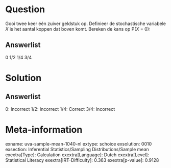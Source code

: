 Question
========

Gooi twee keer één zuiver geldstuk op. Definieer de stochastische
variabele *X* is het aantal koppen dat boven komt. Bereken de kans op
P(*X* = 0):

Answerlist
----------

0
1/2
1/4
3/4

Solution
========

Answerlist
----------

0: Incorrect
1/2: Incorrect
1/4: Correct
3/4: Incorrect

Meta-information
================
exname: uva-sample-mean-1040-nl
extype: schoice
exsolution: 0010
exsection: Inferential Statistics/Sampling Distributions/Sample mean
exextra[Type]: Calculation
exextra[Language]: Dutch
exextra[Level]: Statistical Literacy
exextra[IRT-Difficulty]: 0.363
exextra[p-value]: 0.9128
